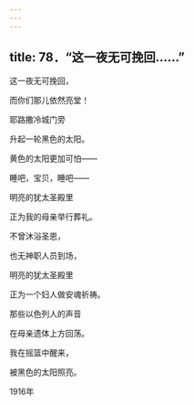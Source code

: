 ```yaml
---
---
---
```

title: 78．“这一夜无可挽回……”
---




这一夜无可挽回，

而你们那儿依然亮堂！

耶路撒冷城门旁

升起一轮黑色的太阳。

黄色的太阳更加可怕——

睡吧，宝贝，睡吧——

明亮的犹太圣殿里

正为我的母亲举行葬礼。

不曾沐浴圣恩，

也无神职人员到场，

明亮的犹太圣殿里

正为一个妇人做安魂祈祷。

那些以色列人的声音

在母亲遗体上方回荡。

我在摇篮中醒来，

被黑色的太阳照亮。

1916年